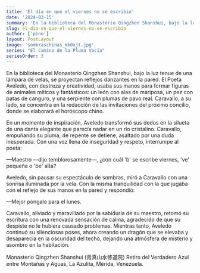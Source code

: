 ```yaml
---
title: 'El día en que el viernes no se escribió'
date: '2024-03-15'
summary: 'En la biblioteca del Monasterio Qingzhen Shanshui, bajo la luz tenue de una lámpara de velas, se proyectan reflejos danzantes en la pared.'
slug: el-dia-en-que-el-viernes-no-se-escribio
author: ['pino']
layout: PostLayout
image: 'sombraschinas_mk0xjt.jpg'
series: "El Camino de la Pluma Vacía"
seriesOrder: 3
---
```


En la biblioteca del Monasterio Qingzhen Shanshui, bajo la luz tenue de una lámpara de velas, se proyectan reflejos danzantes en la pared. El Poeta Aveledo, con destreza y creatividad, usaba sus manos para formar figuras de animales míticos y fantásticos: un león con alas de mariposa, un pez con patas de canguro, y una serpiente con plumas de pavo real. Caravallo, a su lado, se concentra en la redacción de las invitaciones del próximo concilio, donde se elaborará el horóscopo chino.

En un momento de inspiración, Aveledo transformó sus dedos en la silueta de una danta elegante que parecía nadar en un río cristalino. Caravallo, empuñando su pluma, de repente se detiene, asaltado por una duda inesperada. Con una voz llena de inseguridad y respeto, interrumpe al poeta:

—Maestro —dijo temblorosamente—, ¿con cuál 'b' se escribe viernes, 've' pequeña o 'be' alta?

Aveledo, sin pausar su espectáculo de sombras, miró a Caravallo con una sonrisa iluminada por la vela. Con la misma tranquilidad con la que jugaba con el reflejo de sus manos en la pared y respondió:

—Mejor póngalo para el lunes.

Caravallo, aliviado y maravillado por la sabiduría de su maestro, retomó su escritura con una renovada sensación de calma, agradecido de que su despiste no le hubiera causado problemas. Mientras tanto, Aveledo continuó su silenciosas poses, ahora creando un dragón que se elevaba y desaparecía en la oscuridad del techo, dejando una atmósfera de misterio y asombro en la habitación.

Monasterio Qingzhen Shanshui (青真山水修道院) Retiro del Verdadero Azul entre Montañas y Aguas, La Azulita, Mérida, Venezuela. 